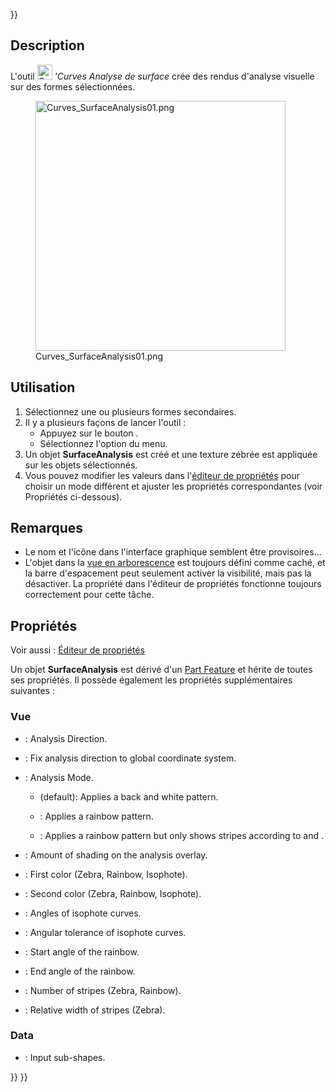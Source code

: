 <languages/>
{{UnfinishedDocu{{#translation:}}}}

{{Docnav/fr
|[[Curves_RotationSweep/fr|Balayer]]
|[[Curves_DraftAnalysis/fr|Analyse de dépouilles]]
|[[Curves_Workbench/fr|Atelier Curves]]
|IconL=Curves_RotationSweep.svg
|IconR=Curves_DraftAnalysis.svg
|IconC=Curves_workbench_icon.svg
}}

{{GuiCommand/fr
|Name=Curves SurfaceAnalysis
|Name/fr=Curves Analyse de surface
|MenuLocation=Surfaces → Title
|Workbenches=[[Curves_Workbench/fr|Curves]]
}}

==Description==

L'outil [[Image:Curves_SurfaceAnalysis.svg|24px]] '''Curves Analyse de surface'' crée des rendus d'analyse visuelle sur des formes sélectionnées.

[[Image:Curves_SurfaceAnalysis01.png|400px]]

{{Caption|Différents modes d'analyse appliqués à une sphère. De gauche à droite : rien, Zebra, Rainbow, Isophote}}

<span id="Usage"></span>
==Utilisation==

# Sélectionnez une ou plusieurs formes secondaires.
# Il y a plusieurs façons de lancer l'outil :
#* Appuyez sur le bouton {{Button|[[Image:Curves_ZebraTool.svg|16px]] [[Curves_SurfaceAnalysis/fr|Title]]}}.
#* Sélectionnez l'option {{MenuCommand|Surfaces → [[Image:Curves_ZebraTool.svg|16px]] Title}} du menu.
# Un objet '''SurfaceAnalysis''' est créé et une texture zébrée est appliquée sur les objets sélectionnés.
# Vous pouvez modifier les valeurs dans l'[[Property_editor/fr|éditeur de propriétés]] pour choisir un mode différent et ajuster les propriétés correspondantes (voir Propriétés ci-dessous).

<span id="Notes"></span>
==Remarques==

* Le nom et l'icône dans l'interface graphique semblent être provisoires...
* L'objet dans la [[Tree_view/fr|vue en arborescence]] est toujours défini comme caché, et la barre d'espacement peut seulement activer la visibilité, mais pas la désactiver. La propriété {{PropertyData|Visibility}} dans l'éditeur de propriétés fonctionne toujours correctement pour cette tâche.


<span id="Properties"></span>
==Propriétés==

Voir aussi : [[Property_editor/fr|Éditeur de propriétés]]

Un objet '''SurfaceAnalysis''' est dérivé d'un [[Part_Feature/fr|Part Feature]] et hérite de toutes ses propriétés. Il possède également les propriétés supplémentaires suivantes :

<span id="View"></span>
===Vue===

{{TitleProperty|AnalysisMode}}

<div lang="en" dir="ltr" class="mw-content-ltr">
* {{PropertyView|Direction|Vector}}: Analysis Direction.
* {{PropertyView|Fixed|Bool}}: Fix analysis direction to global coordinate system.
* {{PropertyView|Mode|Enumeration}}: Analysis Mode.
** {{Value|Zebra}} (default): Applies a back and white pattern.
** {{Value|Rainbow}}: Applies a rainbow pattern.
** {{Value|Isophote}}: Applies a rainbow pattern but only shows stripes according to {{PropertyView|IsoAngles}} and {{PropertyView|IsoTolerance}}.
* {{PropertyView|Shading|FloatConstraint}}: Amount of shading on the analysis overlay.
</div>

<div lang="en" dir="ltr" class="mw-content-ltr">
{{TitleProperty|AnalysisOptions}}
</div>

<div lang="en" dir="ltr" class="mw-content-ltr">
* {{PropertyView|Color1|Color}}: First color (Zebra, Rainbow, Isophote).
* {{PropertyView|Color2|Color}}: Second color (Zebra, Rainbow, Isophote).
* {{PropertyView|IsoAngles|FloatList}}: Angles of isophote curves.
* {{PropertyView|IsoTolerance|Float}}: Angular tolerance of isophote curves.
* {{PropertyView|RainbowAngle1|FloatConstraint}}: Start angle of the rainbow.
* {{PropertyView|RainbowAngle2|FloatConstraint}}: End angle of the rainbow.
* {{PropertyView|StripesNumber|Integer}}: Number of stripes (Zebra, Rainbow).
* {{PropertyView|StripesRatio|FloatConstraint}}: Relative width of stripes (Zebra).
</div>

<div lang="en" dir="ltr" class="mw-content-ltr">
===Data===
</div>

<div lang="en" dir="ltr" class="mw-content-ltr">
{{TitleProperty|Group}}
</div>

<div lang="en" dir="ltr" class="mw-content-ltr">
* {{PropertyData|Sources|LinkList|Dynamic}}: Input sub-shapes.
</div>



{{Docnav/fr
|[[Curves_RotationSweep/fr|Balayer]]
|[[Curves_DraftAnalysis/fr|Analyse de dépouilles]]
|[[Curves_Workbench/fr|Atelier Curves]]
|IconL=Curves_RotationSweep.svg
|IconR=Curves_DraftAnalysis.svg
|IconC=Curves_workbench_icon.svg
}}

{{Curves Tools navi{{#translation:}}}}
{{Userdocnavi{{#translation:}}}}